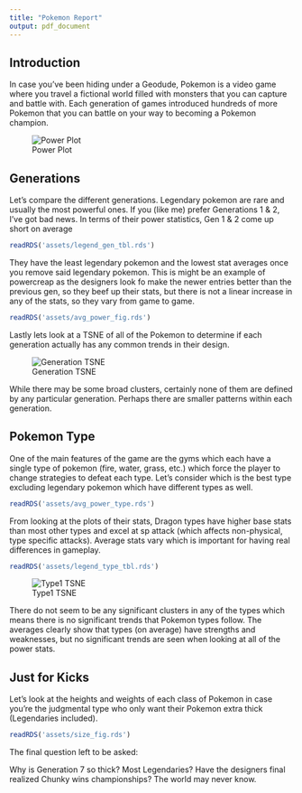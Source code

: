 ```yaml
---
title: "Pokemon Report"
output: pdf_document
--- 
```


## Introduction

In case you've been hiding under a Geodude, Pokemon is a video game where you travel a fictional world filled with monsters that you can capture and battle with. Each generation of games introduced hundreds of more Pokemon that you can battle on your way to becoming a Pokemon champion.


![Power Plot](./assets/powerplot.png)


## Generations
Let's compare the different generations. Legendary pokemon are rare and usually the most powerful ones. If you (like me) prefer Generations 1 & 2, I've got bad news. In terms of their power statistics, Gen 1 & 2 come up short on average
```r
readRDS('assets/legend_gen_tbl.rds')

``` 
They have the least legendary pokemon and the lowest stat averages once you remove said legendary pokemon. This is might be an example of powercreap as the designers look fo make the newer entries better than the previous gen, so they beef up their stats, but there is not a linear increase in any of the stats, so they vary from game to game. 
 
```r
readRDS('assets/avg_power_fig.rds')

``` 
Lastly lets look at a TSNE of all of the Pokemon to determine if each generation actually has any common trends in their design.

![Generation TSNE](./figures/gen_tsne.png)


While there may be some broad clusters, certainly none of them are defined by any particular generation. Perhaps there are smaller patterns within each generation.

## Pokemon Type
One of the main features of the game are the gyms which each have a single type of pokemon (fire, water, grass, etc.) which force the player to change strategies to defeat each type. Let's consider which is the best type excluding legendary pokemon which have different types as well.

```r
readRDS('assets/avg_power_type.rds')

``` 
From looking at the plots of their stats, Dragon types have higher base stats than most other types and excel at sp attack (which affects non-physical, type specific attacks). Average stats vary which is important for having real differences in gameplay. 

```r
readRDS('assets/legend_type_tbl.rds') 

``` 

![Type1 TSNE](./figures/type_tsne.png)

There do not seem to be any significant clusters in any of the types which means there is no significant trends that Pokemon types follow. The averages clearly show that types (on average) have strengths and weaknesses, but no significant trends are seen when looking at all of the power stats.

## Just for Kicks

Let's look at the heights and weights of each class of Pokemon in case you're the judgmental type who only want their Pokemon extra thick (Legendaries included).

```r
readRDS('assets/size_fig.rds')
```

The final question left to be asked:

Why is Generation 7 so thick? Most Legendaries? Have the designers final realized Chunky wins championships? The world may never know. 
